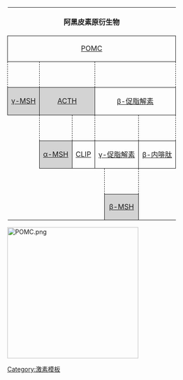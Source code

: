 <table class="infobox" border="0" cellpadding="2" style="text-align:center; border:black 0px">
<tr>
<th colspan="10">阿黑皮素原衍生物</th>
</tr>
<tr>
<td colspan="10" style="border:thin solid; white-space:nowrap">[[阿黑皮素原|POMC]]</td>
</tr>
<tr>
<td style="border-left:thin dashed; border-right:thin dashed">&nbsp;</td>
<td colspan="2" style="border-left:thin dashed; border-right:thin dashed">&nbsp;</td>
<td colspan="4" style="border-left:thin dashed; border-right:thin dashed">&nbsp;</td>
</tr>
<tr>
<td style="border:thin solid; background-color:lightgray; white-space:nowrap">[[促黑激素|γ-MSH]]</td>
<td colspan="2" style="border:thin solid; background-color:lightgray; white-space:nowrap">[[促肾上腺皮质激素|ACTH]]</td>
<td colspan="4" style="border:thin solid; white-space:nowrap">[[促脂解素|β-促脂解素]]</td>
</tr>
<tr>
<td>&nbsp;</td>
<td style="border-left:thin dashed; border-right:thin dashed">&nbsp;</td>
<td style="border-left:thin dashed; border-right:thin dashed">&nbsp;</td>
<td colspan="2" style="border-left:thin dashed; border-right:thin dashed">&nbsp;</td>
<td style="border-left:thin dashed; border-right:thin dashed">&nbsp;</td>
</tr>
<tr>
<td>&nbsp;</td>
<td style="border:thin solid; background-color:lightgray; white-space:nowrap">[[Α-黑色素细胞刺激素|α-MSH]]</td>
<td style="border:thin solid; background-color:transparent">[[中间叶促皮质样肽|CLIP]]</td>
<td colspan="2" style="border:thin solid; white-space:nowrap">[[促脂解素|γ-促脂解素]]</td>
<td style="border:thin solid; white-space:nowrap">[[内啡肽|β-内啡肽]]</td>
</tr>
<tr>
<td colspan="3">&nbsp;</td>
<td>&nbsp;</td>
<td style="border-left:thin dashed; border-right:thin dashed">&nbsp;</td>
<td>&nbsp;</td>
</tr>
<tr>
<td colspan="3">&nbsp;</td>
<td>&nbsp;</td>
<td style="border:thin solid; background-color:lightgray; white-space:nowrap">[[促黑激素|β-MSH]]</td>
<td>&nbsp;</td>
</tr>
</table><noinclude>
[[File:POMC.png|right|300px]]
[[Category:激素模板]]
</noinclude>
